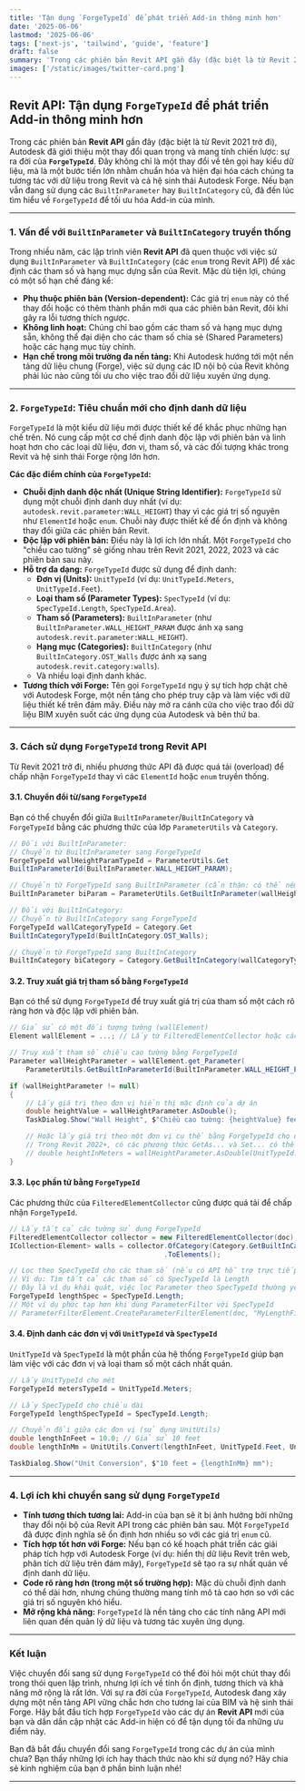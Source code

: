 ```yaml
---
title: 'Tận dụng `ForgeTypeId` để phát triển Add-in thông minh hơn'
date: '2025-06-06'
lastmod: '2025-06-06'
tags: ['next-js', 'tailwind', 'guide', 'feature']
draft: false
summary: 'Trong các phiên bản Revit API gần đây (đặc biệt là từ Revit 2021 trở đi), Autodesk đã giới thiệu một thay đổi quan trọng và mang tính chiến lược: sự ra đời của ForgeTypeId'
images: ['/static/images/twitter-card.png']
---
```


## Revit API: Tận dụng `ForgeTypeId` để phát triển Add-in thông minh hơn

Trong các phiên bản **Revit API** gần đây (đặc biệt là từ Revit 2021 trở đi), Autodesk đã giới thiệu một thay đổi quan trọng và mang tính chiến lược: sự ra đời của **`ForgeTypeId`**. Đây không chỉ là một thay đổi về tên gọi hay kiểu dữ liệu, mà là một bước tiến lớn nhằm chuẩn hóa và hiện đại hóa cách chúng ta tương tác với dữ liệu trong Revit và cả hệ sinh thái Autodesk Forge. Nếu bạn vẫn đang sử dụng các `BuiltInParameter` hay `BuiltInCategory` cũ, đã đến lúc tìm hiểu về `ForgeTypeId` để tối ưu hóa Add-in của mình.

---

### 1\. Vấn đề với `BuiltInParameter` và `BuiltInCategory` truyền thống

Trong nhiều năm, các lập trình viên **Revit API** đã quen thuộc với việc sử dụng `BuiltInParameter` và `BuiltInCategory` (các `enum` trong Revit API) để xác định các tham số và hạng mục dựng sẵn của Revit. Mặc dù tiện lợi, chúng có một số hạn chế đáng kể:

- **Phụ thuộc phiên bản (Version-dependent):** Các giá trị `enum` này có thể thay đổi hoặc có thêm thành phần mới qua các phiên bản Revit, đôi khi gây ra lỗi tương thích ngược.
- **Không linh hoạt:** Chúng chỉ bao gồm các tham số và hạng mục dựng sẵn, không thể đại diện cho các tham số chia sẻ (Shared Parameters) hoặc các hạng mục tùy chỉnh.
- **Hạn chế trong môi trường đa nền tảng:** Khi Autodesk hướng tới một nền tảng dữ liệu chung (Forge), việc sử dụng các ID nội bộ của Revit không phải lúc nào cũng tối ưu cho việc trao đổi dữ liệu xuyên ứng dụng.

---

### 2\. `ForgeTypeId`: Tiêu chuẩn mới cho định danh dữ liệu

`ForgeTypeId` là một kiểu dữ liệu mới được thiết kế để khắc phục những hạn chế trên. Nó cung cấp một cơ chế định danh độc lập với phiên bản và linh hoạt hơn cho các loại dữ liệu, đơn vị, tham số, và các đối tượng khác trong Revit và hệ sinh thái Forge rộng lớn hơn.

**Các đặc điểm chính của `ForgeTypeId`:**

- **Chuỗi định danh độc nhất (Unique String Identifier):** `ForgeTypeId` sử dụng một chuỗi định danh duy nhất (ví dụ: `autodesk.revit.parameter:WALL_HEIGHT`) thay vì các giá trị số nguyên như `ElementId` hoặc `enum`. Chuỗi này được thiết kế để ổn định và không thay đổi giữa các phiên bản Revit.
- **Độc lập với phiên bản:** Điều này là lợi ích lớn nhất. Một `ForgeTypeId` cho "chiều cao tường" sẽ giống nhau trên Revit 2021, 2022, 2023 và các phiên bản sau này.
- **Hỗ trợ đa dạng:** `ForgeTypeId` được sử dụng để định danh:
  - **Đơn vị (Units):** `UnitTypeId` (ví dụ: `UnitTypeId.Meters`, `UnitTypeId.Feet`).
  - **Loại tham số (Parameter Types):** `SpecTypeId` (ví dụ: `SpecTypeId.Length`, `SpecTypeId.Area`).
  - **Tham số (Parameters):** `BuiltInParameter` (như `BuiltInParameter.WALL_HEIGHT_PARAM` được ánh xạ sang `autodesk.revit.parameter:WALL_HEIGHT`).
  - **Hạng mục (Categories):** `BuiltInCategory` (như `BuiltInCategory.OST_Walls` được ánh xạ sang `autodesk.revit.category:walls`).
  - Và nhiều loại định danh khác.
- **Tương thích với Forge:** Tên gọi `ForgeTypeId` ngụ ý sự tích hợp chặt chẽ với Autodesk Forge, một nền tảng cho phép truy cập và làm việc với dữ liệu thiết kế trên đám mây. Điều này mở ra cánh cửa cho việc trao đổi dữ liệu BIM xuyên suốt các ứng dụng của Autodesk và bên thứ ba.

---

### 3\. Cách sử dụng `ForgeTypeId` trong Revit API

Từ Revit 2021 trở đi, nhiều phương thức API đã được quá tải (overload) để chấp nhận `ForgeTypeId` thay vì các `ElementId` hoặc `enum` truyền thống.

#### 3.1. Chuyển đổi từ/sang `ForgeTypeId`

Bạn có thể chuyển đổi giữa `BuiltInParameter`/`BuiltInCategory` và `ForgeTypeId` bằng các phương thức của lớp `ParameterUtils` và `Category`.

```csharp
// Đối với BuiltInParameter:
// Chuyển từ BuiltInParameter sang ForgeTypeId
ForgeTypeId wallHeightParamTypeId = ParameterUtils.Get
BuiltInParameterId(BuiltInParameter.WALL_HEIGHT_PARAM);

// Chuyển từ ForgeTypeId sang BuiltInParameter (cẩn thận: có thể ném ngoại lệ nếu không có ánh xạ)
BuiltInParameter biParam = ParameterUtils.GetBuiltInParameter(wallHeightParamTypeId);

// Đối với BuiltInCategory:
// Chuyển từ BuiltInCategory sang ForgeTypeId
ForgeTypeId wallCategoryTypeId = Category.Get
BuiltInCategoryTypeId(BuiltInCategory.OST_Walls);

// Chuyển từ ForgeTypeId sang BuiltInCategory
BuiltInCategory biCategory = Category.GetBuiltInCategory(wallCategoryTypeId);
```

#### 3.2. Truy xuất giá trị tham số bằng `ForgeTypeId`

Bạn có thể sử dụng `ForgeTypeId` để truy xuất giá trị của tham số một cách rõ ràng hơn và độc lập với phiên bản.

```csharp
// Giả sử có một đối tượng tường (wallElement)
Element wallElement = ...; // Lấy từ FilteredElementCollector hoặc cách khác

// Truy xuất tham số chiều cao tường bằng ForgeTypeId
Parameter wallHeightParameter = wallElement.get_Parameter(
    ParameterUtils.GetBuiltInParameterId(BuiltInParameter.WALL_HEIGHT_PARAM));

if (wallHeightParameter != null)
{
    // Lấy giá trị theo đơn vị hiển thị mặc định của dự án
    double heightValue = wallHeightParameter.AsDouble();
    TaskDialog.Show("Wall Height", $"Chiều cao tường: {heightValue} feet (nếu đơn vị dự án là feet).");

    // Hoặc lấy giá trị theo một đơn vị cụ thể bằng ForgeTypeId cho đơn vị
    // Trong Revit 2022+, có các phương thức GetAs... và Set... có thể nhận UnitTypeId
    // double heightInMeters = wallHeightParameter.AsDouble(UnitTypeId.Meters); // Ví dụ (phụ thuộc phiên bản API)
}
```

#### 3.3. Lọc phần tử bằng `ForgeTypeId`

Các phương thức của `FilteredElementCollector` cũng được quá tải để chấp nhận `ForgeTypeId`.

```csharp
// Lấy tất cả các tường sử dụng ForgeTypeId
FilteredElementCollector collector = new FilteredElementCollector(doc);
ICollection<Element> walls = collector.OfCategory(Category.GetBuiltInCategoryTypeId(BuiltInCategory.OST_Walls))
                                      .ToElements();

// Lọc theo SpecTypeId cho các tham số (nếu có API hỗ trợ trực tiếp)
// Ví dụ: Tìm tất cả các tham số có SpecTypeId là Length
// Đây là ví dụ khái quát, việc lọc Parameter theo SpecTypeId thường yêu cầu cấu hình FilterRule phức tạp hơn.
ForgeTypeId lengthSpec = SpecTypeId.Length;
// Một ví dụ phức tạp hơn khi dùng ParameterFilter với SpecTypeId
// ParameterFilterElement.CreateParameterFilterElement(doc, "MyLengthFilter", new List<ElementId>(), new ParameterFilterRuleFactory.CreateHasValueRule(lengthSpec));
```

#### 3.4. Định danh các đơn vị với `UnitTypeId` và `SpecTypeId`

`UnitTypeId` và `SpecTypeId` là một phần của hệ thống `ForgeTypeId` giúp bạn làm việc với các đơn vị và loại tham số một cách nhất quán.

```csharp
// Lấy UnitTypeId cho mét
ForgeTypeId metersTypeId = UnitTypeId.Meters;

// Lấy SpecTypeId cho chiều dài
ForgeTypeId lengthSpecTypeId = SpecTypeId.Length;

// Chuyển đổi giữa các đơn vị (sử dụng UnitUtils)
double lengthInFeet = 10.0; // Giả sử 10 feet
double lengthInMm = UnitUtils.Convert(lengthInFeet, UnitTypeId.Feet, UnitTypeId.Millimeters);

TaskDialog.Show("Unit Conversion", $"10 feet = {lengthInMm} mm");
```

---

### 4\. Lợi ích khi chuyển sang sử dụng `ForgeTypeId`

- **Tính tương thích tương lai:** Add-in của bạn sẽ ít bị ảnh hưởng bởi những thay đổi nội bộ của Revit API trong các phiên bản sau. Một `ForgeTypeId` đã được định nghĩa sẽ ổn định hơn nhiều so với các giá trị `enum` cũ.
- **Tích hợp tốt hơn với Forge:** Nếu bạn có kế hoạch phát triển các giải pháp tích hợp với Autodesk Forge (ví dụ: hiển thị dữ liệu Revit trên web, phân tích dữ liệu trên đám mây), `ForgeTypeId` sẽ tạo ra sự nhất quán về định danh dữ liệu.
- **Code rõ ràng hơn (trong một số trường hợp):** Mặc dù chuỗi định danh có thể dài hơn, nhưng chúng thường mang tính mô tả cao hơn so với các giá trị số nguyên khó hiểu.
- **Mở rộng khả năng:** `ForgeTypeId` là nền tảng cho các tính năng API mới liên quan đến quản lý dữ liệu và tương tác xuyên ứng dụng.

---

### Kết luận

Việc chuyển đổi sang sử dụng `ForgeTypeId` có thể đòi hỏi một chút thay đổi trong thói quen lập trình, nhưng lợi ích về tính ổn định, tương thích và khả năng mở rộng là rất lớn. Với sự ra đời của `ForgeTypeId`, Autodesk đang xây dựng một nền tảng API vững chắc hơn cho tương lai của BIM và hệ sinh thái Forge. Hãy bắt đầu tích hợp `ForgeTypeId` vào các dự án **Revit API** mới của bạn và dần dần cập nhật các Add-in hiện có để tận dụng tối đa những ưu điểm này.

Bạn đã bắt đầu chuyển đổi sang `ForgeTypeId` trong các dự án của mình chưa? Bạn thấy những lợi ích hay thách thức nào khi sử dụng nó? Hãy chia sẻ kinh nghiệm của bạn ở phần bình luận nhé\!

---
